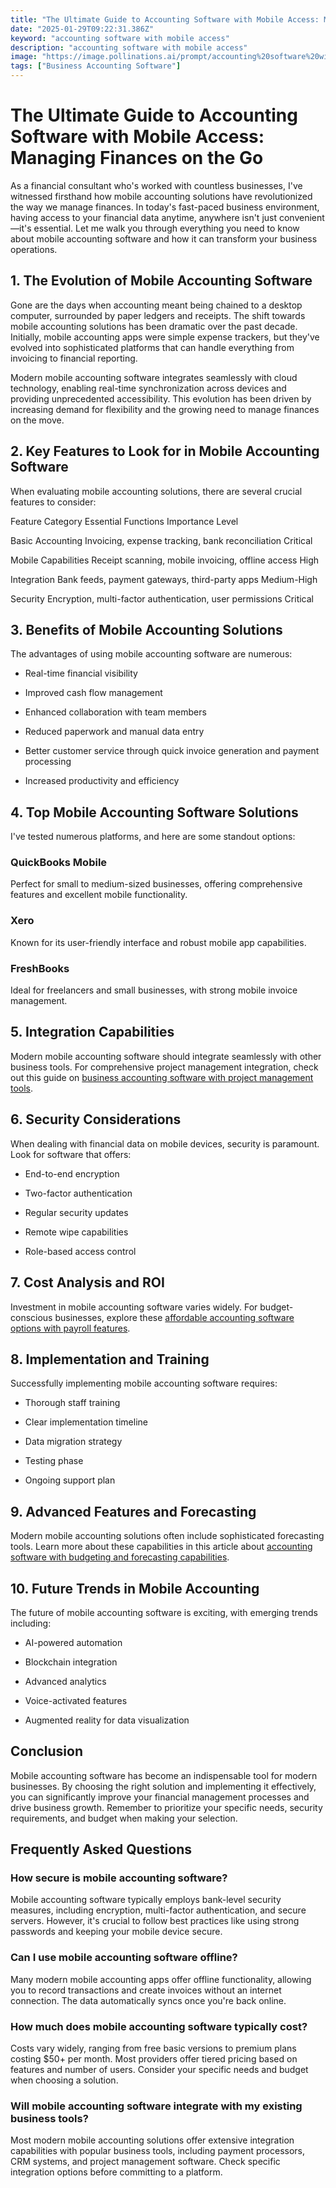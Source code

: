 ```yaml
---
title: "The Ultimate Guide to Accounting Software with Mobile Access: Managing Finances on the Go"
date: "2025-01-29T09:22:31.386Z"
keyword: "accounting software with mobile access"
description: "accounting software with mobile access"
image: "https://image.pollinations.ai/prompt/accounting%20software%20with%20mobile%20access%2C%20realistic%20photo%2C%20high%20quality%2C%204k?width=1024&height=1024&nologo=true"
tags: ["Business Accounting Software"]
---
```


# The Ultimate Guide to Accounting Software with Mobile Access: Managing Finances on the Go


As a financial consultant who's worked with countless businesses, I've witnessed firsthand how mobile accounting solutions have revolutionized the way we manage finances. In today's fast-paced business environment, having access to your financial data anytime, anywhere isn't just convenient—it's essential. Let me walk you through everything you need to know about mobile accounting software and how it can transform your business operations.



## 1. The Evolution of Mobile Accounting Software


Gone are the days when accounting meant being chained to a desktop computer, surrounded by paper ledgers and receipts. The shift towards mobile accounting solutions has been dramatic over the past decade. Initially, mobile accounting apps were simple expense trackers, but they've evolved into sophisticated platforms that can handle everything from invoicing to financial reporting.



Modern mobile accounting software integrates seamlessly with cloud technology, enabling real-time synchronization across devices and providing unprecedented accessibility. This evolution has been driven by increasing demand for flexibility and the growing need to manage finances on the move.



## 2. Key Features to Look for in Mobile Accounting Software


When evaluating mobile accounting solutions, there are several crucial features to consider:





Feature Category
Essential Functions
Importance Level


Basic Accounting
Invoicing, expense tracking, bank reconciliation
Critical


Mobile Capabilities
Receipt scanning, mobile invoicing, offline access
High


Integration
Bank feeds, payment gateways, third-party apps
Medium-High


Security
Encryption, multi-factor authentication, user permissions
Critical





## 3. Benefits of Mobile Accounting Solutions


The advantages of using mobile accounting software are numerous:




- Real-time financial visibility

- Improved cash flow management

- Enhanced collaboration with team members

- Reduced paperwork and manual data entry

- Better customer service through quick invoice generation and payment processing

- Increased productivity and efficiency



## 4. Top Mobile Accounting Software Solutions


I've tested numerous platforms, and here are some standout options:



### QuickBooks Mobile

Perfect for small to medium-sized businesses, offering comprehensive features and excellent mobile functionality.



### Xero

Known for its user-friendly interface and robust mobile app capabilities.



### FreshBooks

Ideal for freelancers and small businesses, with strong mobile invoice management.



## 5. Integration Capabilities


Modern mobile accounting software should integrate seamlessly with other business tools. For comprehensive project management integration, check out this guide on [business accounting software with project management tools](https://productivityprospect.com/blog/business-accounting-software-with-project-management-tools/).



## 6. Security Considerations


When dealing with financial data on mobile devices, security is paramount. Look for software that offers:




- End-to-end encryption

- Two-factor authentication

- Regular security updates

- Remote wipe capabilities

- Role-based access control



## 7. Cost Analysis and ROI


Investment in mobile accounting software varies widely. For budget-conscious businesses, explore these [affordable accounting software options with payroll features](https://productivityprospect.com/blog/affordable-accounting-software-with-payroll-features/).



## 8. Implementation and Training


Successfully implementing mobile accounting software requires:




- Thorough staff training

- Clear implementation timeline

- Data migration strategy

- Testing phase

- Ongoing support plan



## 9. Advanced Features and Forecasting


Modern mobile accounting solutions often include sophisticated forecasting tools. Learn more about these capabilities in this article about [accounting software with budgeting and forecasting capabilities](https://productivityprospect.com/blog/accounting-software-with-budgeting-and-forecasting-capabilities/).



## 10. Future Trends in Mobile Accounting


The future of mobile accounting software is exciting, with emerging trends including:




- AI-powered automation

- Blockchain integration

- Advanced analytics

- Voice-activated features

- Augmented reality for data visualization



## Conclusion


Mobile accounting software has become an indispensable tool for modern businesses. By choosing the right solution and implementing it effectively, you can significantly improve your financial management processes and drive business growth. Remember to prioritize your specific needs, security requirements, and budget when making your selection.



## Frequently Asked Questions


### How secure is mobile accounting software?

Mobile accounting software typically employs bank-level security measures, including encryption, multi-factor authentication, and secure servers. However, it's crucial to follow best practices like using strong passwords and keeping your mobile device secure.



### Can I use mobile accounting software offline?

Many modern mobile accounting apps offer offline functionality, allowing you to record transactions and create invoices without an internet connection. The data automatically syncs once you're back online.



### How much does mobile accounting software typically cost?

Costs vary widely, ranging from free basic versions to premium plans costing $50+ per month. Most providers offer tiered pricing based on features and number of users. Consider your specific needs and budget when choosing a solution.



### Will mobile accounting software integrate with my existing business tools?

Most modern mobile accounting solutions offer extensive integration capabilities with popular business tools, including payment processors, CRM systems, and project management software. Check specific integration options before committing to a platform.

